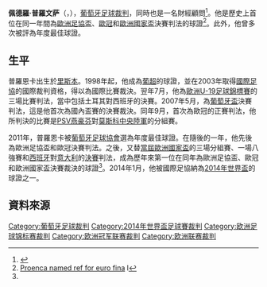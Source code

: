 {{Infobox football official
| name                = 佩德羅·普羅文萨<br/>Pedro Proença
| image              = Pedro_Proença.JPG
| caption = 
| fullname            = Pedro Proença Oliveira Alves Garcia
| birth_date          = {{Birth date and age|1970|11|3|df=y}}
| birth_place         = [[葡萄牙|葡萄牙]][[里斯本|里斯本]]
| death_date          = 
| death_place         = 
| otheroccupation     = 財經顧問
| years1              = 1998年–
| league1             = [[葡超|葡超]]
| role1               = [[足球裁判|裁判]]
| internationalyears1 = 2003年–
| confederation1      = [[FIFA|FIFA]]國際裁判
| internationalrole1  = 裁判
}}

'''佩德羅·普羅文萨'''（{{lang|en|Pedro Proença}}，{{bd|1970年|11月3日|||}}），[[葡萄牙|葡萄牙]][[足球裁判|足球裁判]]，同時也是一名財經顧問<ref>{{Cite web |url=http://worldreferee.com/site/copy.php?linkID=694&linkType=referee&contextType=bio |title=Pedro Proença |accessdate=2014-06-12 |archive-date=2012-11-30 |archive-url=https://web.archive.org/web/20121130132513/http://worldreferee.com/site/copy.php?linkID=694&linkType=referee&contextType=bio |dead-url=no }}</ref>。他是歷史上首位在同一年間為[[歐洲足協盃|歐洲足協盃]]、[[歐冠|歐冠]]和[[歐洲國家盃|歐洲國家盃]]決賽判法的球證<ref name="ref">[http://www.soccer365.com/news/european_news/general/19268/proenca_named_ref_for_euro_final Proenca named ref for euro fina] {{Wayback|url=http://www.soccer365.com/news/european_news/general/19268/proenca_named_ref_for_euro_final |date=20120704071524 }}l</ref>。此外，他曾多次被評為年度最佳球證。

==生平==
普羅恩卡出生於[[里斯本|里斯本]]。1998年起，他成為[[葡超|葡超]]的球證，並在2003年取得[[國際足協|國際足協]]的國際裁判資格，得以為國際比賽裁決。翌年7月，他為[[歐洲U-19足球錦標賽|歐洲U-19足球錦標賽]]的三場比賽判法，當中包括土耳其對西班牙的決賽。2007年5月，為[[葡萄牙盃|葡萄牙盃]]決賽判法，這是他首次為國內盃賽的決賽裁決。同年9月，首次為歐冠的正賽判法，他所判決的比賽是[[PSV燕豪芬|PSV燕豪芬]]對[[莫斯科中央陸軍|莫斯科中央陸軍]]的分組賽。

2011年，普羅恩卡被[[葡萄牙足球協會|葡萄牙足球協會]]選為年度最佳球證。在隨後的一年，他先後為歐洲足協盃和歐冠決賽判法。之後，又替[[2012年歐洲國家盃|當屆歐洲國家盃]]的三場分組賽、一場八強賽和[[西班牙國家足球隊|西班牙]]對[[意大利國家足球隊|意大利]]的[[2012年歐洲國家盃決賽|決賽]]判法，成為歷年來第一位在同年為歐洲足協盃、歐冠和歐洲國家盃決賽裁決的球證<ref name="ref"/>。2014年1月，他被國際足協納為[[2014年世界盃足球賽|2014年世界盃]]的球證之一。

==資料來源==
{{reflist}}

[[Category:葡萄牙足球裁判|Category:葡萄牙足球裁判]]
[[Category:2014年世界盃足球賽裁判|Category:2014年世界盃足球賽裁判]]
[[Category:欧洲足球锦标赛裁判|Category:欧洲足球锦标赛裁判]]
[[Category:欧洲冠军联赛裁判|Category:欧洲冠军联赛裁判]]
[[Category:欧洲联赛裁判|Category:欧洲联赛裁判]]